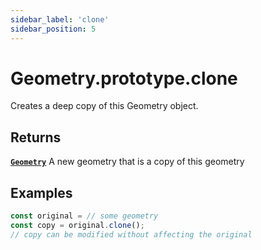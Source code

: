 ```yaml
---
sidebar_label: 'clone'
sidebar_position: 5
---
```


# Geometry.prototype.clone

Creates a deep copy of this Geometry object.

## Returns

[**`Geometry`**](index.mdx) A new geometry that is a copy of this geometry

## Examples

```js
const original = // some geometry
const copy = original.clone();
// copy can be modified without affecting the original
```
